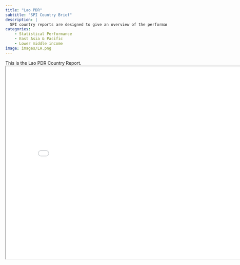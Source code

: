 ```yaml
---
title: "Lao PDR"
subtitle: "SPI Country Brief"
description: |
  SPI country reports are designed to give an overview of the performance of Lao PDR.
categories:
    - Statistical Performance
    - East Asia & Pacific
    - Lower middle income
image: images/LA.png
---
```


This is the Lao PDR Country Report.
<iframe src="charts/Lao PDR_chart.html" width="800" height="600"></iframe>


